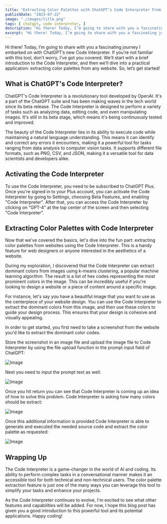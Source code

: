 ```yaml
---
title: "Extracting Color Palettes with ChatGPT’s Code Interpreter From Any Website"
publishDate: "2023-07-22"
image: "./images/title.png"
tags: [ chatgpt, code interpreter, ]
description: "Hi there! Today, I’m going to share with you a fascinating journey I embarked on with ChatGPT’s new Code Interpreter. If you’re not familiar with this tool, don’t worry, I’ve got you covered. We’ll start with a brief introduction to the Code Interpreter, and then we’ll dive into a practical application: extracting color palettes from any website. So, let’s get started!" 
excerpt: "Hi there! Today, I’m going to share with you a fascinating journey I embarked on with ChatGPT’s new Code Interpreter. If you’re not familiar with this tool, don’t worry, I’ve got you covered. We’ll start with a brief introduction to the Code Interpreter, and then we’ll dive into a practical application: extracting color palettes from any website. So, let’s get started!"
---
```


Hi there! Today, I’m going to share with you a fascinating journey I embarked on with ChatGPT’s new Code Interpreter. If you’re not familiar with this tool, don’t worry, I’ve got you covered. We’ll start with a brief introduction to the Code Interpreter, and then we’ll dive into a practical application: extracting color palettes from any website. So, let’s get started!

## What is ChatGPT's Code Interpreter?

ChatGPT's Code Interpreter is a revolutionary tool developed by OpenAI. It's a part of the ChatGPT suite and has been making waves in the tech world since its beta release. The Code Interpreter is designed to perform a variety of tasks such as analyzing data, editing code, and even manipulating images. It's still in its beta stage, which means it's being continuously tested and improved.

The beauty of the Code Interpreter lies in its ability to execute code while maintaining a natural language understanding. This means it can identify and correct any errors it encounters, making it a powerful tool for tasks ranging from data analysis to computer vision tasks. It supports different file formats, such as PNG, CSV, and JSON, making it a versatile tool for data scientists and developers alike.

## Activating the Code Interpreter

To use the Code Interpreter, you need to be subscribed to ChatGPT Plus. Once you're signed in to your Plus account, you can activate the Code Interpreter by going to Settings, choosing Beta Features, and enabling "Code Interpreter". After that, you can access the Code Interpreter by clicking on "GPT-4" at the top center of the screen and then selecting "Code Interpreter".

## Extracting Color Palettes with Code Interpreter

Now that we've covered the basics, let's dive into the fun part: extracting color palettes from websites using the Code Interpreter. This is a handy feature for web designers or anyone interested in the aesthetics of a website.

During my exploration, I discovered that the Code Interpreter can extract dominant colors from images using k-means clustering, a popular machine learning algorithm. The result is a list of hex codes representing the most prominent colors in the image. This can be incredibly useful if you're looking to design a website or a piece of content around a specific image.

For instance, let's say you have a beautiful image that you want to use as the centerpiece of your website design. You can use the Code Interpreter to extract the dominant colors from this image, and then use these colors to guide your design process. This ensures that your design is cohesive and visually appealing.

In order to get started, you first need to take a screenshot from the website you'd like to extract the dominant color codes.

Store the screenshot in an image file and upload the image file to Code Interpreter by using the file upload function in the prompt input field of ChatGPT:

![Image](images/10.png)

Next you need to input the prompt text as well:

![Image](images/20.png)

Once you hit return you can see that Code Interpreter is coming up an idea of how to solve this problem. Code Interpreter is asking how many colors should be extract:

![Image](images/30.png)

Once this additional information is provided Code Interpreter is able to generate and executed the needed source code and extract the color palette as requested:

![Image](images/40.png)

## Wrapping Up

The Code Interpreter is a game-changer in the world of AI and coding. Its ability to perform complex tasks in a conversational manner makes it an accessible tool for both technical and non-technical users. The color palette extraction feature is just one of the many ways you can leverage this tool to simplify your tasks and enhance your projects.

As the Code Interpreter continues to evolve, I'm excited to see what other features and capabilities will be added. For now, I hope this blog post has given you a good introduction to this powerful tool and its potential applications. Happy coding!
